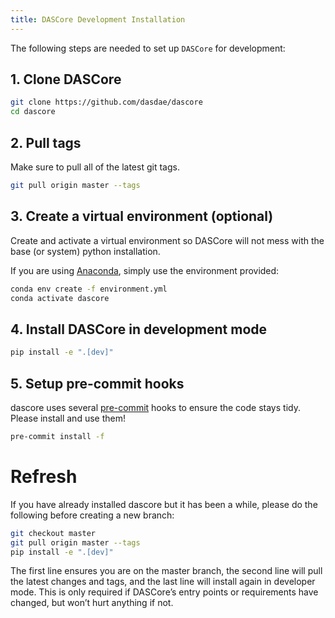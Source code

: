 ```yaml
---
title: DASCore Development Installation
---
```


The following steps are needed to set up `DASCore` for development:

## 1. Clone DASCore

```bash
git clone https://github.com/dasdae/dascore
cd dascore
```

## 2. Pull tags

Make sure to pull all of the latest git tags.


```bash
git pull origin master --tags
```

## 3. Create a virtual environment (optional)

Create and activate a virtual environment so DASCore will not mess with the base (or system) python installation.

If you are using [Anaconda](https://www.anaconda.com/), simply use the environment provided:

```bash
conda env create -f environment.yml
conda activate dascore
```

## 4. Install DASCore in development mode

```bash
pip install -e ".[dev]"
```

## 5. Setup pre-commit hooks

dascore uses several [pre-commit](https://pre-commit.com/) hooks to ensure the code stays tidy. Please install and use them!

```bash
pre-commit install -f
```

# Refresh

If you have already installed dascore but it has been a while, please do the following before creating a new branch:

```bash
git checkout master
git pull origin master --tags
pip install -e ".[dev]"
```

The first line ensures you are on the master branch, the second line will pull the latest changes and tags, and the last line
will install again in developer mode. This is only required if DASCore's entry points or requirements have changed, but
won't hurt anything if not. 




